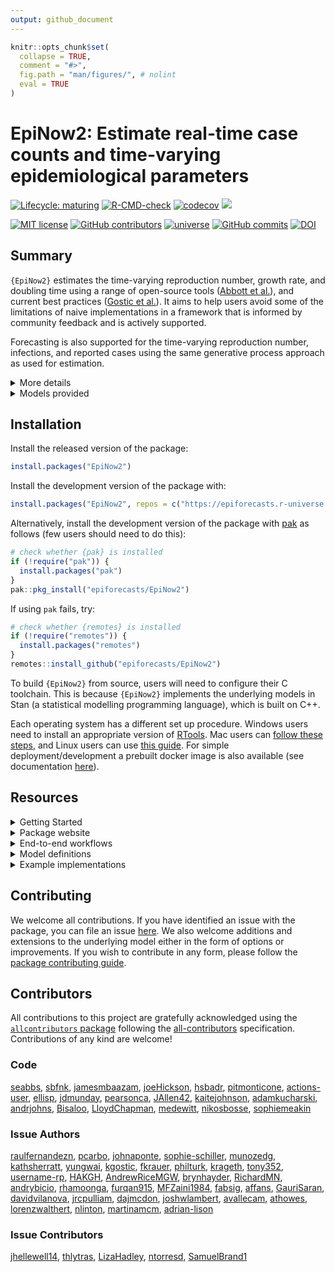 ```yaml
---
output: github_document
---
```


```r
knitr::opts_chunk$set(
  collapse = TRUE,
  comment = "#>",
  fig.path = "man/figures/", # nolint
  eval = TRUE
)
```

# EpiNow2: Estimate real-time case counts and time-varying epidemiological parameters

[![Lifecycle: maturing](https://img.shields.io/badge/lifecycle-maturing-blue.svg)](https://lifecycle.r-lib.org/articles/stages.html#maturing) [![R-CMD-check](https://github.com/epiforecasts/EpiNow2/actions/workflows/R-CMD-check.yaml/badge.svg)](https://github.com/epiforecasts/EpiNow2/actions/workflows/R-CMD-check.yaml) [![codecov](https://codecov.io/gh/epiforecasts/EpiNow2/branch/main/graph/badge.svg?token=FZWwEMdpq6)](https://app.codecov.io/gh/epiforecasts/EpiNow2) [![](https://cranlogs.r-pkg.org/badges/grand-total/EpiNow2)](https://cran.r-project.org/package=EpiNow2)

[![MIT license](https://img.shields.io/badge/License-MIT-blue.svg)](https://github.com/epiforecasts/EpiNow2/blob/main/LICENSE.md/)   [![GitHub contributors](https://img.shields.io/github/contributors/epiforecasts/EpiNow2)](https://github.com/epiforecasts/EpiNow2/graphs/contributors)  [![universe](https://epiforecasts.r-universe.dev/badges/EpiNow2)](http://epiforecasts.r-universe.dev/#package:EpiNow2) [![GitHub commits](https://img.shields.io/github/commits-since/epiforecasts/EpiNow2/v1.6.0.svg?color=orange)](https://GitHub.com/epiforecasts/EpiNow2/commit/main/) [![DOI](https://zenodo.org/badge/272995211.svg)](https://zenodo.org/badge/latestdoi/272995211)

## Summary

`{EpiNow2}` estimates the time-varying reproduction number, growth rate, and doubling time using a range of open-source tools ([Abbott et al.](https://doi.org/10.12688/wellcomeopenres.16006.1)), and current best practices ([Gostic et al.](https://doi.org/10.1371/journal.pcbi.1008409)). It aims to help users avoid some of the limitations of naive implementations in a framework that is informed by community feedback and is actively supported.

Forecasting is also supported for the time-varying reproduction number, infections, and reported cases using the same generative process approach as used for estimation.

<details> <summary> More details </summary>

`{EpiNow2}` estimates the time-varying reproduction number on cases by date of infection (using a similar approach to that implemented in [`{EpiEstim}`](https://github.com/mrc-ide/EpiEstim)). True infections, treated as latent and unobserved, are estimated and then mapped to observed data (for example cases by date of report) via one or more delay distributions (in the examples in the package documentation these are an incubation period and a reporting delay) and a reporting model that can include weekly periodicity. 

Uncertainty is propagated from all inputs into the final parameter estimates, helping to mitigate spurious findings. This is handled internally. The time-varying reproduction estimates and the uncertain generation time also give time-varying estimates of the rate of growth.

</details>

<details> <summary> Models provided </summary>

`{EpiNow2}` provides three models:

* `estimate_infections()`: Reconstruct cases by date of infection from reported cases.

* `estimate_secondary()`: Estimate the relationship between primary and secondary observations, for example, deaths (secondary) based on hospital admissions (primary), or bed occupancy (secondary) based on hospital admissions (primary).

* `estimate_truncation()`: Estimate a truncation distribution from multiple snapshots of the same data source over time. For more flexibility, check out the [`{epinowcast}`](https://package.epinowcast.org/) package.


The default model in `estimate_infections()` uses a non-stationary Gaussian process to estimate the time-varying reproduction number and infer infections. Other options, which generally reduce runtimes at the cost of the granularity of estimates or real-time performance, include:

* A stationary Gaussian process (faster to estimate but currently gives reduced performance for real time estimates).
* User specified breakpoints.
* A fixed reproduction number.
* A piecewise constant, combining a fixed reproduction number with breakpoints.
* A random walk, combining a fixed reproduction number with regularly spaced breakpoints (i.e weekly).
* A deconvolution/back-calculation method for inferring infections, followed with calculating the time-varying reproduction number.
* Adjustment for the remaining susceptible population beyond the forecast horizon.

By default, all these models are fit with [MCMC sampling](https://mc-stan.org/docs/reference-manual/mcmc.html) using the [`rstan`](https://mc-stan.org/users/interfaces/rstan) R package as the backend. Users can, however, switch to use approximate algorithms like [variational inference](https://en.wikipedia.org/wiki/Variational_Bayesian_methods), the [pathfinder](https://mc-stan.org/docs/reference-manual/pathfinder.html) algorithm, or [Laplace approximation](https://mc-stan.org/docs/reference-manual/laplace.html) especially for quick prototyping. The latter two methods are provided through the [`cmdstanr`](https://mc-stan.org/cmdstanr/) R package, so users will have to install that separately.

The documentation for `estimate_infections` provides examples of the implementation of the different options available. 

`{EpiNow2}` is designed to be used via a single function call to two functions:

* `epinow()`: Estimate Rt and cases by date of infection and forecast these infections into the future.

* `regional_epinow()`: Efficiently run `epinow()` across multiple regions in an efficient manner.

These two functions call `estimate_infections()`, which works to reconstruct cases by date of infection from reported cases.

For more details on using each function corresponding function documentation.

</details>

## Installation

Install the released version of the package:

```r
install.packages("EpiNow2")
```

Install the development version of the package with:

```r
install.packages("EpiNow2", repos = c("https://epiforecasts.r-universe.dev", getOption("repos")))
```

Alternatively, install the development version of the package with [pak](https://pak.r-lib.org/)
as follows (few users should need to do this):

```r
# check whether {pak} is installed
if (!require("pak")) {
  install.packages("pak")
}
pak::pkg_install("epiforecasts/EpiNow2")
```

If using `pak` fails, try:
```r
# check whether {remotes} is installed
if (!require("remotes")) {
  install.packages("remotes")
}
remotes::install_github("epiforecasts/EpiNow2")
```

To build `{EpiNow2}` from source, users will need to configure their C toolchain. This is because `{EpiNow2}` implements the underlying models in Stan (a statistical modelling programming language), which is built on C++.

Each operating system has a different set up procedure. Windows users need to install an appropriate version of [RTools](https://github.com/stan-dev/rstan/wiki/Configuring-C---Toolchain-for-Windows). Mac users can [follow these steps](https://github.com/stan-dev/rstan/wiki/Configuring-C---Toolchain-for-Mac), and Linux users can use [this guide](https://github.com/stan-dev/rstan/wiki/Configuring-C-Toolchain-for-Linux). For
simple deployment/development a prebuilt docker image is also available (see documentation [here](https://github.com/epiforecasts/EpiNow2/wiki/Docker)).

## Resources

<details> <summary> Getting Started </summary>

The Getting Started vignette (see `vignette("EpiNow2")`)
is your quickest entry point to the package. It provides a quick run through of
the two main functions in the package and how to set up them up. It also
discusses how to summarise and visualise the results after running the models.

More broadly, users can also learn the details of estimating delay distributions, nowcasting, and forecasting in a structured way through the free and open short-course, ["Nowcasting and forecasting infectious disease dynamics"](https://nfidd.github.io/nfidd/), developed by some authors of this package.

</details>

<details> <summary> Package website </summary>

The package has two websites: one for
[the stable release version on CRAN](https://epiforecasts.io/EpiNow2/), and
another for [the version in development](https://epiforecasts.io/EpiNow2/dev/).
These two provide various resources for learning about the package, including
the function reference, details about each model (model definition), workflows
for each model (usage), and case studies or literature of applications of
the package. However, the development website may contain experimental features
and information not yet available in the stable release.

</details>

<details> <summary> End-to-end workflows </summary>

The workflow vignette (see `vignette("estimate_infections_workflow")`)
provides guidance on the end-to-end process of estimating reproduction
numbers and performing short-term forecasts for a disease spreading in a

</details>

<details> <summary> Model definitions </summary>

In different vignettes we provide the mathematical definition of each model.
For example, the model definition vignette for `estimate_infections()` can be
found in `vignette("estimate_infections")`.

</details>

<details> <summary> Example implementations </summary>

A simple example of using the package to estimate a national Rt for Covid-19 can be found [here](https://gist.github.com/seabbs/163d0f195892cde685c70473e1f5e867).

</details>

## Contributing

We welcome all contributions. If you have identified an issue with the package,
you can file an issue [here](https://github.com/epiforecasts/EpiNow2/issues). We also welcome additions and extensions to the underlying model either in the form of options or improvements. If you wish to contribute in any form, please follow the
[package contributing guide](https://github.com/epiforecasts/EpiNow2/blob/main/.github/CONTRIBUTING.md).

## Contributors

<!-- ALL-CONTRIBUTORS-LIST:START - Do not remove or modify this section -->
<!-- prettier-ignore-start -->
<!-- markdownlint-disable -->

All contributions to this project are gratefully acknowledged using the [`allcontributors` package](https://github.com/ropensci/allcontributors) following the [all-contributors](https://allcontributors.org) specification. Contributions of any kind are welcome!

### Code


<a href="https://github.com/epiforecasts/EpiNow2/commits?author=seabbs">seabbs</a>, 
<a href="https://github.com/epiforecasts/EpiNow2/commits?author=sbfnk">sbfnk</a>, 
<a href="https://github.com/epiforecasts/EpiNow2/commits?author=jamesmbaazam">jamesmbaazam</a>, 
<a href="https://github.com/epiforecasts/EpiNow2/commits?author=joeHickson">joeHickson</a>, 
<a href="https://github.com/epiforecasts/EpiNow2/commits?author=hsbadr">hsbadr</a>, 
<a href="https://github.com/epiforecasts/EpiNow2/commits?author=pitmonticone">pitmonticone</a>, 
<a href="https://github.com/epiforecasts/EpiNow2/commits?author=actions-user">actions-user</a>, 
<a href="https://github.com/epiforecasts/EpiNow2/commits?author=ellisp">ellisp</a>, 
<a href="https://github.com/epiforecasts/EpiNow2/commits?author=jdmunday">jdmunday</a>, 
<a href="https://github.com/epiforecasts/EpiNow2/commits?author=pearsonca">pearsonca</a>, 
<a href="https://github.com/epiforecasts/EpiNow2/commits?author=JAllen42">JAllen42</a>, 
<a href="https://github.com/epiforecasts/EpiNow2/commits?author=kaitejohnson">kaitejohnson</a>, 
<a href="https://github.com/epiforecasts/EpiNow2/commits?author=adamkucharski">adamkucharski</a>, 
<a href="https://github.com/epiforecasts/EpiNow2/commits?author=andrjohns">andrjohns</a>, 
<a href="https://github.com/epiforecasts/EpiNow2/commits?author=Bisaloo">Bisaloo</a>, 
<a href="https://github.com/epiforecasts/EpiNow2/commits?author=LloydChapman">LloydChapman</a>, 
<a href="https://github.com/epiforecasts/EpiNow2/commits?author=medewitt">medewitt</a>, 
<a href="https://github.com/epiforecasts/EpiNow2/commits?author=nikosbosse">nikosbosse</a>, 
<a href="https://github.com/epiforecasts/EpiNow2/commits?author=sophiemeakin">sophiemeakin</a>



### Issue Authors


<a href="https://github.com/epiforecasts/EpiNow2/issues?q=is%3Aissue+author%3Araulfernandezn">raulfernandezn</a>, 
<a href="https://github.com/epiforecasts/EpiNow2/issues?q=is%3Aissue+author%3Apcarbo">pcarbo</a>, 
<a href="https://github.com/epiforecasts/EpiNow2/issues?q=is%3Aissue+author%3Ajohnaponte">johnaponte</a>, 
<a href="https://github.com/epiforecasts/EpiNow2/issues?q=is%3Aissue+author%3Asophie-schiller">sophie-schiller</a>, 
<a href="https://github.com/epiforecasts/EpiNow2/issues?q=is%3Aissue+author%3Amunozedg">munozedg</a>, 
<a href="https://github.com/epiforecasts/EpiNow2/issues?q=is%3Aissue+author%3Akathsherratt">kathsherratt</a>, 
<a href="https://github.com/epiforecasts/EpiNow2/issues?q=is%3Aissue+author%3Ayungwai">yungwai</a>, 
<a href="https://github.com/epiforecasts/EpiNow2/issues?q=is%3Aissue+author%3Akgostic">kgostic</a>, 
<a href="https://github.com/epiforecasts/EpiNow2/issues?q=is%3Aissue+author%3Afkrauer">fkrauer</a>, 
<a href="https://github.com/epiforecasts/EpiNow2/issues?q=is%3Aissue+author%3Aphilturk">philturk</a>, 
<a href="https://github.com/epiforecasts/EpiNow2/issues?q=is%3Aissue+author%3Akrageth">krageth</a>, 
<a href="https://github.com/epiforecasts/EpiNow2/issues?q=is%3Aissue+author%3Atony352">tony352</a>, 
<a href="https://github.com/epiforecasts/EpiNow2/issues?q=is%3Aissue+author%3Ausername-rp">username-rp</a>, 
<a href="https://github.com/epiforecasts/EpiNow2/issues?q=is%3Aissue+author%3AHAKGH">HAKGH</a>, 
<a href="https://github.com/epiforecasts/EpiNow2/issues?q=is%3Aissue+author%3AAndrewRiceMGW">AndrewRiceMGW</a>, 
<a href="https://github.com/epiforecasts/EpiNow2/issues?q=is%3Aissue+author%3Abrynhayder">brynhayder</a>, 
<a href="https://github.com/epiforecasts/EpiNow2/issues?q=is%3Aissue+author%3ARichardMN">RichardMN</a>, 
<a href="https://github.com/epiforecasts/EpiNow2/issues?q=is%3Aissue+author%3Aandrybicio">andrybicio</a>, 
<a href="https://github.com/epiforecasts/EpiNow2/issues?q=is%3Aissue+author%3Arhamoonga">rhamoonga</a>, 
<a href="https://github.com/epiforecasts/EpiNow2/issues?q=is%3Aissue+author%3Afurqan915">furqan915</a>, 
<a href="https://github.com/epiforecasts/EpiNow2/issues?q=is%3Aissue+author%3AMFZaini1984">MFZaini1984</a>, 
<a href="https://github.com/epiforecasts/EpiNow2/issues?q=is%3Aissue+author%3Afabsig">fabsig</a>, 
<a href="https://github.com/epiforecasts/EpiNow2/issues?q=is%3Aissue+author%3Aaffans">affans</a>, 
<a href="https://github.com/epiforecasts/EpiNow2/issues?q=is%3Aissue+author%3AGauriSaran">GauriSaran</a>, 
<a href="https://github.com/epiforecasts/EpiNow2/issues?q=is%3Aissue+author%3Adavidvilanova">davidvilanova</a>, 
<a href="https://github.com/epiforecasts/EpiNow2/issues?q=is%3Aissue+author%3Ajrcpulliam">jrcpulliam</a>, 
<a href="https://github.com/epiforecasts/EpiNow2/issues?q=is%3Aissue+author%3Adajmcdon">dajmcdon</a>, 
<a href="https://github.com/epiforecasts/EpiNow2/issues?q=is%3Aissue+author%3Ajoshwlambert">joshwlambert</a>, 
<a href="https://github.com/epiforecasts/EpiNow2/issues?q=is%3Aissue+author%3Aavallecam">avallecam</a>, 
<a href="https://github.com/epiforecasts/EpiNow2/issues?q=is%3Aissue+author%3Aathowes">athowes</a>, 
<a href="https://github.com/epiforecasts/EpiNow2/issues?q=is%3Aissue+author%3Alorenzwalthert">lorenzwalthert</a>, 
<a href="https://github.com/epiforecasts/EpiNow2/issues?q=is%3Aissue+author%3Anlinton">nlinton</a>, 
<a href="https://github.com/epiforecasts/EpiNow2/issues?q=is%3Aissue+author%3Amartinamcm">martinamcm</a>, 
<a href="https://github.com/epiforecasts/EpiNow2/issues?q=is%3Aissue+author%3Aadrian-lison">adrian-lison</a>



### Issue Contributors


<a href="https://github.com/epiforecasts/EpiNow2/issues?q=is%3Aissue+commenter%3Ajhellewell14">jhellewell14</a>, 
<a href="https://github.com/epiforecasts/EpiNow2/issues?q=is%3Aissue+commenter%3Athlytras">thlytras</a>, 
<a href="https://github.com/epiforecasts/EpiNow2/issues?q=is%3Aissue+commenter%3ALizaHadley">LizaHadley</a>, 
<a href="https://github.com/epiforecasts/EpiNow2/issues?q=is%3Aissue+commenter%3Antorresd">ntorresd</a>, 
<a href="https://github.com/epiforecasts/EpiNow2/issues?q=is%3Aissue+commenter%3ASamuelBrand1">SamuelBrand1</a>


<!-- markdownlint-enable -->
<!-- prettier-ignore-end -->
<!-- ALL-CONTRIBUTORS-LIST:END -->


